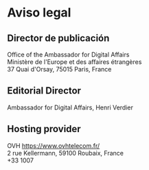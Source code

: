 # Aviso legal

## Director de publicación

Office of the Ambassador for Digital Affairs  
Ministère de l'Europe et des affaires étrangères  
37 Quai d'Orsay, 75015 Paris, France

## Editorial Director

Ambassador for Digital Affairs, Henri Verdier

## Hosting provider

OVH https://www.ovhtelecom.fr/  
2 rue Kellermann, 59100 Roubaix, France  
+33 1007
